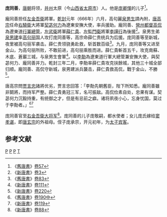 '''庞同善'''，[[唐朝|唐朝]]将领，[[并州|并州]]太原（今[[山西省|山西省]][[太原市|太原市]]）人。他是[[庞卿惲|庞卿惲]]的儿子<ref>《[[舊唐書|舊唐書]]》[[s:舊唐書/卷57|卷57]]</ref>。

龐同善担任[[左金吾衛|左金吾衛]]將軍。[[乾封|乾封]]元年（666年）六月，高句麗[[泉男生|泉男生]]請內附，[[唐高宗|唐高宗]]任命[[右驍衛|右驍衛]]大將軍[[契苾何力|契苾何力]]為遼東安撫大使，率兵援助。龐同善、[[營州|營州]][[都督|都督]][[高侃|高侃]]為遼東道[[行軍總管|行軍總管]]，[[左武衛|左武衛]]將軍[[薛仁貴|薛仁貴]]、[[左監門衛|左監門衛]]將軍[[李謹行|李謹行]]為後援<ref>《[[新唐書|新唐書]]》[[s:新唐書/卷003|卷3]]</ref>。泉男生弟[[泉男建|泉男建]]率[[高句丽|高句丽]]国人攻打庞同善等，高宗命薛仁贵统兵为后援。庞同善等至新城，夜里被高句丽军袭击。薛仁贵领骁勇赴救，斩首数百级<ref>《[[舊唐書|舊唐書]]》[[s:舊唐書/卷83|卷83]]</ref>。九月，庞同善等又进至金山，为高句丽所败，不敢前进，高句丽乘胜而进。薛仁貴斬首五千，攻克南蘇、木底、蒼巖三城，与泉男生會軍<ref>《[[新唐書|新唐書]]》[[s:新唐書/卷111|卷111]]</ref>。以[[李勣|李勣]]為遼東道行軍大總管兼安撫大使，與契苾何力、龐同善并力。乾封三年二月，李勣率薛仁貴攻克扶餘城，其他三十城全部归顺。龐同善、高侃守新城，泉男建派兵襲击，薛仁貴救高侃，戰于金山，不勝<ref>《[[新唐書|新唐書]]》[[s:新唐書/卷220|卷220]]</ref>。

唐高宗問[[贾言忠|贾言忠]]諸將优劣，贾言忠回答：「李勣先朝舊臣，陛下所知悉。龐同善雖非鬬將，而持军严整。薛仁貴勇冠三军，名可振敌。高侃俭素自处，忠果有谋。契苾何力沉毅持重，有统御之才，但是有忌前之癖。诸将夙夜小心，忘身忧国，莫过于李勣者。」<ref>《[[舊唐書|舊唐書]]》[[s:舊唐書/卷190中|卷190中]]</ref><ref>《[[新唐書|新唐書]]》[[s:新唐書/卷119|卷119]]</ref>

庞同善官至[[右金吾衛大将军|右金吾衛大将军]]<ref>《[[新唐書|新唐書]]》[[s:新唐書/卷088|卷88]]</ref>。庞同善的儿子庞敬嗣，都水使者；女儿庞氏嫁给[[窦孝谌|窦孝谌]]，即[[唐玄宗|唐玄宗]]的外祖母。侄子庞承宗，开元初年，为[[太子宾客|太子宾客]]。

== 参考文献==
{{reflist}}
[[Category:唐朝左金吾卫将军|P]]
[[Category:唐朝右金吾卫大将军|P]]
[[Category:太原人|P]]
[[Category:庞姓|T]]